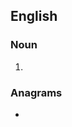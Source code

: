 {{also|spade-foots|spade foots}}
==English==

===Noun===
{{head|en|noun form}}

# {{plural of|spadefoot|lang=en}}

===Anagrams===
* {{anagrams|en|a=adefoopsst|soft soaped|softsoaped}}